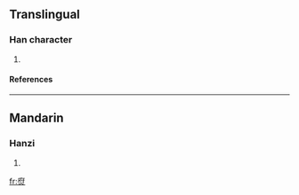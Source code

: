 ==Translingual==
===Han character===
{{Han char|rn=86|rad=火|as=08|sn=12|four=|canj=戈人戈火 (IOIF)}}
# {{defn|Han|sort=火08}}
====References====
{{Han ref|kx=0674.040|dkj=19117|hdz=32210.110|uh=7124|ud=28964}}

----
==Mandarin==
===Hanzi===
{{cmn-hanzi|pin=[[fǔ]] ([[fu3]])|wg=fu<sup>3</sup>}}
# {{defn|Mandarin}}

[[fr:焤]]